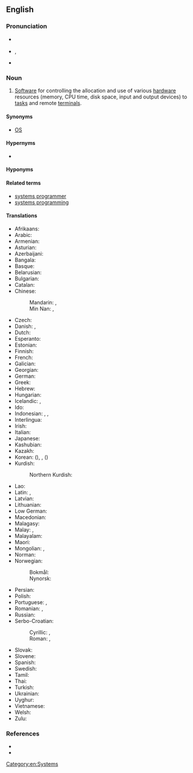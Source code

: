 {{also|operating-system}}

==English==

===Pronunciation===
* {{a|RP}} {{IPA|en|/ˈɒpəˌɹeɪtɪŋ ˌsɪstəm/}}
* {{a|GA}} {{enPR|ŏp′ə-rāt'ĭng sĭs'təm}}, {{IPA|en|/ˈɑpəˌɹeɪtɪŋ ˌsɪstəm/}}
* {{hyph|en|op|er|at|ing sys|tem}}

===Noun===
{{en-noun}}

# {{lb|en|software}} [[software|Software]] for controlling the allocation and use of various [[hardware]] resources (memory, CPU time, disk space, input and output devices) to [[task]]s and remote [[terminal]]s.

====Synonyms====
* [[OS]]

====Hypernyms====
* {{l|en|system}}

====Hyponyms====
{{col4|en|asynchronous operating system
|atomic operating system
|back-end operating system
|built-in operating system
|capability-based operating system
|cloud-based operating system
|database operating system
|disk operating system
|distributed operating system
|distributed database operating system
|embedded operating system
|front-end operating system
|fuzzy operating system
|guest operating system
|in-memory operating system
|library operating system
|logic operating system
|logical operating system
|mainframe operating system
|micro-controller operating system
|middleware operating system
|mobile operating system
|multi-tasking operating system
|multi-user operating system
|network operating system
|non-Unix Operating System
|proprietary operating system
|real-time operating system
|real-time multiprogramming operating system
|safety-critical operating system
|security-evaluated operating system
|security-focused operating system
|single-tasking operating system
|single-user operating system
|synchronous operating system
|templated operating system
|time-sharing operating system
|time-sharing RSTS operating system
|trusted operating system
|Unix-like operating system
|Web operating system
}}

====Related terms====
* [[systems programmer]]
* [[systems programming]]

====Translations====
{{trans-top|software which controls computer}}
* Afrikaans: {{t|af|bedryfstelsel}}
* Arabic: {{t|ar|نِظَام تَشْغِيل|m}}
* Armenian: {{t|hy|օպերացիոն համակարգ}}
* Asturian: {{t|ast|sistema operativu|m}}
* Azerbaijani: {{t|az|əməliyyət sistemi}}
* Bangala: {{t|bxg|পরিচালন সিস্টেম}}
* Basque: {{t|eu|sistema eragile}}
* Belarusian: {{t|be|аперацы́йная сістэ́ма|f}}
* Bulgarian: {{t|bg|операцио́нна систе́ма|f}}
* Catalan: {{t|ca|sistema operatiu|m}}
* Chinese:
*: Mandarin: {{t+|cmn|操作系統}}, {{t+|cmn|操作系统|tr=cāozuò xìtǒng}}
*: Min Nan: {{t|nan|操作系統}}, {{t|nan|操作系统|tr=chok-gia̍p hē-thóng}}
* Czech: {{t+|cs|operační systém|m}}
* Danish: {{t|da|styresystem|n}}, {{t|da|operativsystem|n}}
* Dutch: {{t+|nl|besturingssysteem|n}}
* Esperanto: {{t+|eo|operaciumo}}
* Estonian: {{t|et|operatsioonisüsteem}}
* Finnish: {{t+|fi|käyttöjärjestelmä}}
* French: {{t+|fr|système d’exploitation|m}}
* Galician: {{t|gl|sistema operativo|m}}
* Georgian: {{t|ka|ოპერაციული სისტემა}}
* German: {{t+|de|Betriebssystem|n}}
* Greek: {{t+|el|λειτουργικό σύστημα|n}}
* Hebrew: {{t+|he|מערכת הפעלה|f|tr=ma'arékhet-haf'alá}}
* Hungarian: {{t+|hu|operációs rendszer}}
* Icelandic: {{t|is|stýrikerfi|n}}, {{t|is|stjórnkerfi|n}} {{qualifier|rare}}
* Ido: {{t|io|operaco-sistemo}}
* Indonesian: {{t|id|sistem operasi}}, {{t|id|sistem operasional}}, {{t|id|sistem pengoperasian}}
* Interlingua: {{t|ia|systema de operation}}
* Irish: {{t|ga|córas oibriúcháin|m}}
* Italian: {{t+|it|sistema operativo|m}}
* Japanese: {{t+|ja|オペレーティングシステム|tr=opēretingushisutemu}}
* Kashubian: {{t|csb|òperacjowô systema}}
* Kazakh: {{t|kk|операциялық жүйе}}
* Korean: {{t|ko|운영 체제}} ({{t|ko|運營體制}}), {{t|ko|오퍼레이팅 시스템}}, {{t|ko|조작체계|tr=jojakchegye}} ({{t|ko|操作體系}})
* Kurdish:
*: Northern Kurdish: {{t+|kmr|sîstema şixulandinê}}
{{trans-mid}}
* Lao: {{t|lo|ລະບົບປະຕິບັດການ}}
* Latin: {{t|la|systema internum|n}}, {{t|la|systema operationis|n}}
* Latvian: {{t|lv|operacionālā sistēma}}
* Lithuanian: {{t+|lt|operacinė sistema}}
* Low German: {{t|nds|Bedriefsysteem}}
* Macedonian: {{t|mk|операти́вен систем|m}}
* Malagasy: {{t+|mg|mpandrindra milina}}
* Malay: {{t|ms|sistem pengendalian}}, {{t|ms|sistem pengoperasian}}
* Malayalam: {{t|ml|ഓപറേറ്റിങ്ങ് സിസ്റ്റം}}
* Maori: {{t|mi|pūnaha mahi}}
* Mongolian: {{t|mn|үйлдлийн систем|sc=Cyrl}}, {{t|mn|ᠦᠢᠯᠡᠳᠦᠯ ᠦᠨ ᠰᠢᠰᠲ᠋ᠧᠮ|tr=üildliin sistyem|sc=Mong}}
* Norman: {{t|nrf|système d'opéthâtion|m}}
* Norwegian:
*: Bokmål: {{t|nb|operativsystem|n}}
*: Nynorsk: {{t|nn|operativsystem|n}}
* Persian: {{t|fa|سیستم عامل|tr=sistem âmel}}
* Polish: {{t+|pl|system operacyjny|m-in}}
* Portuguese: {{qualifier|Portugal}} {{t+|pt|sistema operativo|m}}, {{qualifier|Brazil}} {{t+|pt|sistema operacional|m}}
* Romanian: {{t|ro|[[sistem]] [[de]] [[operare]]|n}}, {{t|ro|sistem operațional|n}}
* Russian: {{t+|ru|операцио́нная систе́ма|f}}
* Serbo-Croatian:
*: Cyrillic: {{t|sh|оперативни систем|m|sc=Cyrl}}, {{t|sh|опера́цӣјскӣ су́став|m|sc=Cyrl}}
*: Roman: {{t|sh|operativni sistem|m}}, {{t|sh|operácījskī sústav|m}}
* Slovak: {{t+|sk|operačný systém|m}}
* Slovene: {{t|sl|operacijski sistem|m}}
* Spanish: {{t+|es|sistema operativo|m}}
* Swedish: {{t+|sv|operativsystem}}
* Tamil: {{t|ta|இயங்குதளம்}}
* Thai: {{t|th|ระบบปฏิบัติการ}}
* Turkish: {{t+|tr|işletim sistemi}}
* Ukrainian: {{t|uk|операці́йна систе́ма|f}}
* Uyghur: {{t|ug|مەشغۇلات سىستېمىسى}}
* Vietnamese: {{t+|vi|hệ điều hành}}
* Welsh: {{t|cy|system weithredu}}
* Zulu: {{t-needed|zu}}
{{trans-bottom}}

===References===
* {{pedia|List of operating systems}}
* {{pedia}}

[[Category:en:Systems]]